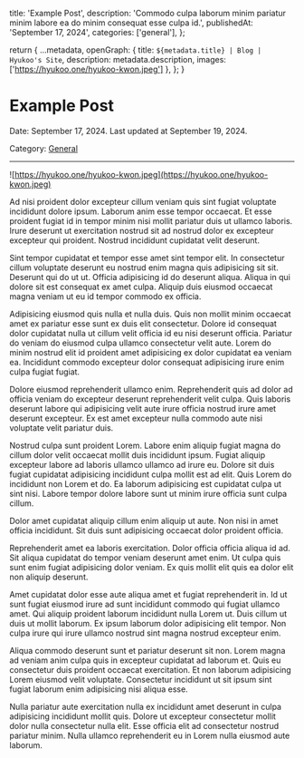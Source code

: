   title: 'Example Post',
  description: 'Commodo culpa laborum minim pariatur minim labore ea do minim consequat esse culpa id.',
  publishedAt: 'September 17, 2024',
  categories: ['general'],
};

  return {
    ...metadata,
    openGraph: {
      title: `${metadata.title} | Blog | Hyukoo's Site`,
      description: metadata.description,
      images: ['https://hyukoo.one/hyukoo-kwon.jpeg']
    },
  };
}

# Example Post

Date: September 17, 2024. Last updated at September 19, 2024.

Category: [General](/blog/categories/general)

---

![https://hyukoo.one/hyukoo-kwon.jpeg](https://hyukoo.one/hyukoo-kwon.jpeg)

Ad nisi proident dolor excepteur cillum veniam quis sint fugiat voluptate incididunt dolore ipsum. Laborum anim esse tempor occaecat. Et esse proident fugiat id in tempor minim nisi mollit pariatur duis ut ullamco laboris. Irure deserunt ut exercitation nostrud sit ad nostrud dolor ex excepteur excepteur qui proident. Nostrud incididunt cupidatat velit deserunt.

Sint tempor cupidatat et tempor esse amet sint tempor elit. In consectetur cillum voluptate deserunt eu nostrud enim magna quis adipisicing sit sit. Deserunt qui do ut ut. Officia adipisicing id do deserunt aliqua. Aliqua in qui dolore sit est consequat ex amet culpa. Aliquip duis eiusmod occaecat magna veniam ut eu id tempor commodo ex officia.

Adipisicing eiusmod quis nulla et nulla duis. Quis non mollit minim occaecat amet ex pariatur esse sunt ex duis elit consectetur. Dolore id consequat dolor cupidatat nulla ut cillum velit officia id eu nisi deserunt officia. Pariatur do veniam do eiusmod culpa ullamco consectetur velit aute. Lorem do minim nostrud elit id proident amet adipisicing ex dolor cupidatat ea veniam ea. Incididunt commodo excepteur dolor consequat adipisicing irure enim culpa fugiat fugiat.

Dolore eiusmod reprehenderit ullamco enim. Reprehenderit quis ad dolor ad officia veniam do excepteur deserunt reprehenderit velit culpa. Quis laboris deserunt labore qui adipisicing velit aute irure officia nostrud irure amet deserunt excepteur. Ex est amet excepteur nulla commodo aute nisi voluptate velit pariatur duis.

Nostrud culpa sunt proident Lorem. Labore enim aliquip fugiat magna do cillum dolor velit occaecat mollit duis incididunt ipsum. Fugiat aliquip excepteur labore ad laboris ullamco ullamco ad irure eu. Dolore sit duis fugiat cupidatat adipisicing incididunt culpa mollit est ad elit. Quis Lorem do incididunt non Lorem et do. Ea laborum adipisicing est cupidatat culpa ut sint nisi. Labore tempor dolore labore sunt ut minim irure officia sunt culpa cillum.

Dolor amet cupidatat aliquip cillum enim aliquip ut aute. Non nisi in amet officia incididunt. Sit duis sunt adipisicing occaecat dolor proident officia.

Reprehenderit amet ea laboris exercitation. Dolor officia officia aliqua id ad. Sit aliqua cupidatat do tempor veniam deserunt amet enim. Ut culpa quis sunt enim fugiat adipisicing dolor veniam. Ex quis mollit elit quis ea dolor elit non aliquip deserunt.

Amet cupidatat dolor esse aute aliqua amet et fugiat reprehenderit in. Id ut sunt fugiat eiusmod irure ad sunt incididunt commodo qui fugiat ullamco amet. Qui aliquip proident laborum incididunt nulla Lorem ut. Duis cillum ut duis ut mollit laborum. Ex ipsum laborum dolor adipisicing elit tempor. Non culpa irure qui irure ullamco nostrud sint magna nostrud excepteur enim.

Aliqua commodo deserunt sunt et pariatur deserunt sit non. Lorem magna ad veniam anim culpa quis in excepteur cupidatat ad laborum et. Quis eu consectetur duis proident occaecat exercitation. Et non laborum adipisicing Lorem eiusmod velit voluptate. Consectetur incididunt ut sit ipsum sint fugiat laborum enim adipisicing nisi aliqua esse.

Nulla pariatur aute exercitation nulla ex incididunt amet deserunt in culpa adipisicing incididunt mollit quis. Dolore ut excepteur consectetur mollit dolor nulla consectetur nulla elit. Esse officia elit ad consectetur nostrud pariatur minim. Nulla ullamco reprehenderit eu in Lorem nulla eiusmod aute laborum.